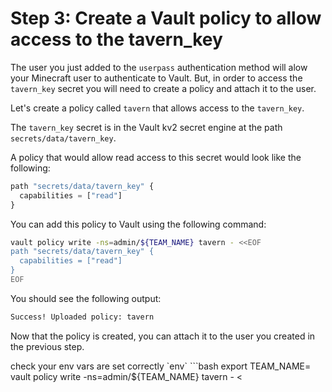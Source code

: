 # Step 3: Create a Vault policy to allow access to the tavern_key

The user you just added to the `userpass` authentication method will alow your Minecraft
user to authenticate to Vault. But, in order to access the `tavern_key` secret you will need to 
create a policy and attach it to the user.

Let's create a policy called `tavern` that allows access to the `tavern_key`.

The `tavern_key` secret is in the Vault kv2 secret engine at the path `secrets/data/tavern_key`.

A policy that would allow read access to this secret would look like the following:

```javascript
path "secrets/data/tavern_key" {
  capabilities = ["read"]
}
```

You can add this policy to Vault using the following command:

```bash
vault policy write -ns=admin/${TEAM_NAME} tavern - <<EOF
path "secrets/data/tavern_key" {
  capabilities = ["read"]
}
EOF
```

You should see the following output:

```bash
Success! Uploaded policy: tavern
```

Now that the policy is created, you can attach it to the user you created in the previous step.

<Solution title="Solution: Vault cli">
check your env vars are set correctly `env`
```bash
export TEAM_NAME=<your team>
vault policy write -ns=admin/${TEAM_NAME} tavern - <<EOF
path "secrets/data/tavern_key" {
  capabilities = ["read"]
}
EOF
```
</Solution>